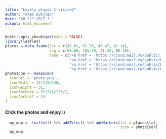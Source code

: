```yaml
---
title: "Lovely places I visited"
author: "Alex Butylev"
date: '28 ??? 2017 ? '
output: html_document
---
```


```r
knitr::opts_chunk$set(echo = FALSE)
library(leaflet)
places = data.frame(lat = c(49.81, 52.26, 43.47, 42.14),
                    lng = c(86.60, 105.70, 41.22, 80.10),
                    name = c("<a href = 'https://cloud.mail.ru/public/7Qa5/EMmSnf7mi'>Belukha 2000</a>",
                             "<a href = 'https://cloud.mail.ru/public/HDgu/855CMd3WZ'>Baikal 2001</a>",
                             "<a href = 'https://cloud.mail.ru/public/L75P/syndovc2G'>Arkhiz 2002</a>",
                             "<a href = 'https://cloud.mail.ru/public/CcmQ/wmb8rmLec'>Khan-Tengri 2003</a>"))
photoIcon <- makeIcon(
  iconUrl = 'photo.png', 
  iconWidth = 31*215/230,
  iconHeight = 31,
  iconAnchorX = 31*215/230/2,
  iconAnchorY = 16
)
```

#### Click the photos and enjoy :)


```r
  my_map <- leaflet() %>% addTiles() %>% addMarkers(lat = places$lat, lng = places$lng, popup = places$name, 
                                                    icon = photoIcon)
  my_map
```

